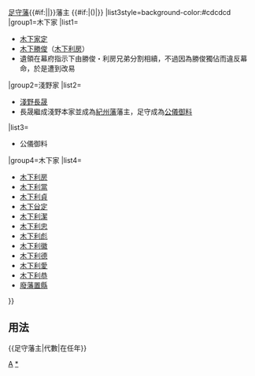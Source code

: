 {{Navbox
|bodyclass=hlist

|name=足守藩主
|title={{#if:{{{1|}}}|{{{1|}}}|}}[[足守藩]]{{#if:{{{2|}}}|{{{2|}}}|}}藩主 {{#if:{{{3|}}}|({{{3|}}})|}}
|list3style=background-color:#cdcdcd
|group1=木下家
|list1=
*[[木下家定]]{{smaller| 1601-1608}}
*[[木下勝俊]]（[[木下利房]]）{{smaller| 1608-1609}}
*遺領在幕府指示下由勝俊・利房兄弟分割相續，不過因為勝俊獨佔而違反幕命，於是遭到改易
|group2=淺野家
|list2=
*[[淺野長晟]]{{smaller| 1610-1613}}
*長晟繼成淺野本家並成為[[紀州藩]]藩主，足守成為[[天領|公儀御料]]
|list3=
*公儀御料{{smaller|（1613-1615）}}
|group4=木下家
|list4=
*[[木下利房]]{{smaller| 1615-1637}}
*[[木下利當]]{{smaller| 1637-1661}}
*[[木下利貞]]{{smaller| 1662-1679}}
*[[木下㒶定]]{{smaller| 1679-1729}}
*[[木下利潔]]{{smaller| 1729-1740}}
*[[木下利忠]]{{smaller| 1740-1784}}
*[[木下利彪]]{{smaller| 1784-1799}}
*[[木下利徽]]{{smaller| 1799-1805}}
*[[木下利德]]{{smaller| 1805-1821}}
*[[木下利愛]]{{smaller| 1821-1847}}
*[[木下利恭]]{{smaller| 1847-1871}}
*[[廢藩置縣]]
}}<noinclude>

==用法==
<nowiki>{{足守藩主|代數|在任年}}</nowiki>
[[Category:歷代藩主模板|A]]
[[Category:足守藩主|*]]
</noinclude>